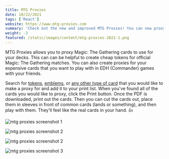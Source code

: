 ```yaml
---
title: MTG Proxies
date: 10/22/2021
tags: ['React']
website: https://www.mtg-proxies.com
summary: 'Check out the new and improved MTG Proxies! You can now proxy any Magic: The Gathering card available in Scryfall. Add cards to your print list, print them out, and use the proxies in your decks today!'
weight: -3
featured: /static/images/content/mtg-proxies-2021-1.png
---
```


MTG Proxies allows you to proxy Magic: The Gathering cards to use for your decks. This can can be helpful to create cheap tokens for official Magic: The Gathering matches. You can also create proxies for your expensive cards that you want to play with in EDH (Commander) games with your friends.

Search for [tokens](https://www.mtg-proxies.com/tokens), [emblems](https://www.mtg-proxies.com/emblems), or [any other type of card](https://www.mtg-proxies.com/cards) that you would like to make a proxy for and add it to your print list. When you've found all of the cards you would like to proxy, click the Print button. Once the PDF is downloaded, print out the cards. Then you can cut the cards out, place them in sleeves in front of common cards (lands or something), and then play with them. They'll feel like the real cards in your hand. 👍

![mtg proxies screenshot 1](/static/images/content/mtg-proxies-2021-1.png)

![mtg proxies screenshot 2](/static/images/content/mtg-proxies-2021-2.png)

![mtg proxies screenshot 2](/static/images/content/mtg-proxies-2021-3.png)

![mtg proxies screenshot 3](/static/images/content/mtg-proxies-2021-pdf.png)
